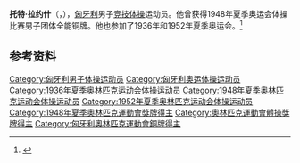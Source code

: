 {{NoteTA|G1=Sports}}
{{eastern name order|[[匈牙利语|匈牙利语]]}}

'''托特·拉约什'''（{{lang-hu|Tóth Lajos}}，{{bd|1914年|8月25日|1984年|8月24日}}），[[匈牙利|匈牙利]]男子[[竞技体操|竞技体操]]运动员。他曾获得1948年夏季奥运会体操比赛男子团体全能铜牌。他也参加了1936年和1952年夏季奥运会。<ref>{{Cite web|title=Lajos TOTH|url=https://www.olympic.org/lajos-toth|accessdate=2021-03-25|work=International Olympic Committee|archive-date=2016-10-07|archive-url=https://web.archive.org/web/20161007100346/https://www.olympic.org/lajos-toth|dead-url=no}}</ref>

== 参考资料 ==
{{reflist}}

{{Authority control}}
{{DEFAULTSORT:Tóth, Lajos}}
[[Category:匈牙利男子体操运动员|Category:匈牙利男子体操运动员]]
[[Category:匈牙利奥运体操运动员|Category:匈牙利奥运体操运动员]]
[[Category:1936年夏季奥林匹克运动会体操运动员|Category:1936年夏季奥林匹克运动会体操运动员]]
[[Category:1948年夏季奥林匹克运动会体操运动员|Category:1948年夏季奥林匹克运动会体操运动员]]
[[Category:1952年夏季奥林匹克运动会体操运动员|Category:1952年夏季奥林匹克运动会体操运动员]]
[[Category:1948年夏季奧林匹克運動會獎牌得主|Category:1948年夏季奧林匹克運動會獎牌得主]]
[[Category:奧林匹克運動會體操獎牌得主|Category:奧林匹克運動會體操獎牌得主]]
[[Category:匈牙利奧林匹克運動會銅牌得主|Category:匈牙利奧林匹克運動會銅牌得主]]